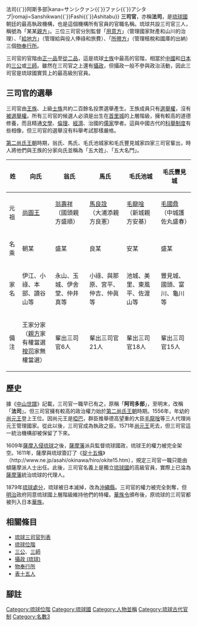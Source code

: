 {{Lewchewan|kanji=三司官<ref>[http://www.haisai.co.jp/kangoinbunken.htm {{lang|ja|琉球語文献に見る漢語とその発音}}]</ref>{{`}}法司{{`}}阿斯多部|kana=サンシクァン{{`}}ファシ{{`}}アシタブ|romaji=Sanshikwan{{`}}Fashi{{`}}Ashitabu}}
'''三司官'''，亦稱'''法司'''，是[[琉球國|琉球國]]朝廷的最高執政機構，也是這個機構所有官員的官職名稱。琉球共設三司官三人，稱號為「某某[[親方|親方]]」。三位三司官分別監督「[[用意方物奉行所|用意方]]」（管理國家財產和山川的治理）、「[[給地方物奉行所|給地方]]」（管理給與役人俸祿和旅費）、「[[所帶方物奉行所|所帶方]]」（管理租稅和國庫的出納）三個[[物奉行所|物奉行所]]。

三司官的官階由[[正一品|正一品]]至[[從二品|從二品]]，這是琉球[[士族|士族]]中最高的官階，相當於[[中國|中國]]和[[日本|日本]]的[[三公|三公]]或[[三師|三師]]。雖然在三司官之上還有[[攝政_(琉球)|攝政]]，但攝政一般不參與政治活動，因此三司官是琉球國實質上的最高級別官員。
== 三司官的選舉 ==
三司官由[[王族|王族]]、上級[[士族|士族]]共約二百餘名投票選舉產生。王族成員只有[[選舉權|選舉權]]，沒有[[被選舉權|被選舉權]]。所有三司官的候選人必須是出生在[[首里城|首里城]]的上層階級，擁有較高的道德修養，而且精通[[文學|文學]]、[[倫理|倫理]]、[[經濟|經濟]]、治國的[[儒家|儒家]]學者。這與中國古代的[[科舉制度|科舉制度]]有些相像，但三司官的選舉沒有科舉考試那樣嚴格。

[[第二尚氏王朝|第二尚氏王朝]]時期，翁氏、馬氏、毛氏池城家和毛氏豐見城家四家三司官輩出，時人將他們與王族的分家向氏並稱為「五大姓」、「五大名門」。
{| class="wikitable"
! 姓 !! 向氏 !! 翁氏 !! 馬氏 !! 毛氏池城 !! 毛氏豐見城
|- style="text-align:center"
! 元祖
| [[尚圓王|尚圓王]] || [[翁壽祥|翁壽祥]]<br/>（國頭親方盛順） || [[馬良詮|馬良詮]]<br/>（大浦添親方良憲） || [[毛龍唫|毛龍唫]]<br/>（新城親方安基） || [[護佐丸|毛國鼎]]<br/>（中城護佐丸盛春）
|- style="text-align:center"
! 名乘
| 朝某 || 盛某 || 良某 || 安某 || 盛某
|-
! 家名
| 伊江、小祿、本部、讀谷山等 || 永山、玉城、伊舍堂、仲井真等 || 小祿、與那原、宮平、仲吉、仲眞等 || 池城、美里、東風平、佐渡山等 || 豐見城、國頭、富川、龜川等
|-
! 備注
| 王家分家<br/>（[[親方|親方]]家有權當選<br/>[[按司|按司]]家無權當選） || 輩出三司官6人 || 輩出三司官21人 || 輩出三司官18人 || 輩出三司官15人
|}

== 歷史 ==
據《[[中山世譜|中山世譜]]》記載，三司官一職早已有之，原稱「'''阿司多部'''」，至明末，改稱「'''法司'''」。但三司官擁有較高的政治權力始於[[第二尚氏王朝|第二尚氏王朝]]時期。1556年，年幼的[[尚元王|尚元王]]登上王位。因尚元王是[[啞巴|啞巴]]，群臣推舉德高望重的大臣[[毛龍唫|毛龍唫]]等三人代理尚元王管理國家。從此以後，三司官成為執政之臣。1571年[[尚元王|尚元王]]死去，但三司官這一統治機構卻被保留了下來。

1609年[[薩摩入侵琉球|薩摩入侵琉球]]之後，[[薩摩藩|薩摩藩]]派兵監督琉球國政，琉球王的權力被完全架空。1611年，薩摩與琉球簽訂了《[[掟十五條|掟十五條]]》（http://www.ne.jp/asahi/okinawa/hiro/okite15.htm{{Wayback|url=http://www.ne.jp/asahi/okinawa/hiro/okite15.htm |date=20090801122258 }}），規定三司官一職只能由傾薩摩派人士出任。此後，三司官名義上是獨立[[琉球國|琉球國]]的高級官員，實際上已淪為[[薩摩藩|薩摩藩]]統治琉球的代理人。

1879年[[琉球處分|琉球處分]]，琉球被日本滅掉，改為[[沖繩縣|沖繩縣]]。三司官的權力被完全剝奪，但[[明治|明治]]政府同意琉球國上層階級維持他們的特權。[[華族令|華族令]]頒布後，原琉球的三司官都被列入日本[[華族|華族]]。
== 相關條目 ==
*[[琉球三司官列表|琉球三司官列表]]
*[[琉球位階|琉球位階]]
*[[三公|三公]]、[[三師|三師]]
*[[攝政_(琉球)|攝政 (琉球)]]
*[[物奉行所|物奉行所]]
*[[表十五人|表十五人]]
== 腳註 ==
{{reflist}}

[[Category:琉球位階|Category:琉球位階]]
[[Category:琉球國|Category:琉球國]]
[[Category:人物並稱|Category:人物並稱]]
[[Category:琉球古代官制|Category:琉球古代官制]]
[[Category:名數3|Category:名數3]]